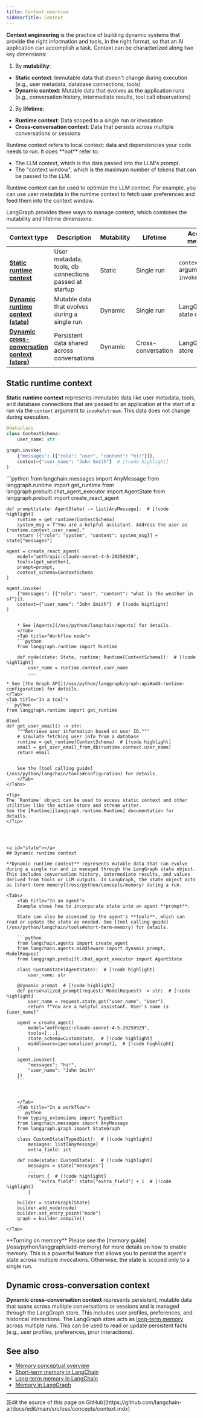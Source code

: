 ```yaml
---
title: Context overview
sidebarTitle: Context
---
```



<AlphaCalloutPy />



**Context engineering** is the practice of building dynamic systems that provide the right information and tools, in the right format, so that an AI application can accomplish a task. Context can be characterized along two key dimensions:

1. By **mutability**:
  * **Static context**: Immutable data that doesn't change during execution (e.g., user metadata, database connections, tools)
  * **Dynamic context**: Mutable data that evolves as the application runs (e.g., conversation history, intermediate results, tool call observations)
2. By **lifetime**:
  * **Runtime context**: Data scoped to a single run or invocation
  * **Cross-conversation context**: Data that persists across multiple conversations or sessions

<Tip>
Runtime context refers to local context: data and dependencies your code needs to run. It does **not** refer to:

* The LLM context, which is the data passed into the LLM's prompt.
* The "context window", which is the maximum number of tokens that can be passed to the LLM.

Runtime context can be used to optimize the LLM context. For example, you can use user metadata
in the runtime context to fetch user preferences and feed them into the context window.
</Tip>

LangGraph provides three ways to manage context, which combines the mutability and lifetime dimensions:

| Context type                                                                                | Description                                            | Mutability | Lifetime           | Access method                           |
| ------------------------------------------------------------------------------------------- | ------------------------------------------------------ | ---------- | ------------------ | --------------------------------------- |
| [**Static runtime context**](#static-runtime-context)                                       | User metadata, tools, db connections passed at startup | Static     | Single run         | `context` argument to `invoke`/`stream` |
| [**Dynamic runtime context (state)**](#dynamic-runtime-context-state)                       | Mutable data that evolves during a single run          | Dynamic    | Single run         | LangGraph state object                  |
| [**Dynamic cross-conversation context (store)**](#dynamic-cross-conversation-context-store) | Persistent data shared across conversations            | Dynamic    | Cross-conversation | LangGraph store                         |

## Static runtime context

**Static runtime context** represents immutable data like user metadata, tools, and database connections that are passed to an application at the start of a run via the `context` argument to `invoke`/`stream`. This data does not change during execution.

```python
@dataclass
class ContextSchema:
    user_name: str

graph.invoke(
    {"messages": [{"role": "user", "content": "hi!"}]},
    context={"user_name": "John Smith"}  # [!code highlight]
)
```

<Tabs>
    <Tab title="Agent prompt">
    ```python
    from langchain.messages import AnyMessage
    from langgraph.runtime import get_runtime
    from langgraph.prebuilt.chat_agent_executor import AgentState
    from langgraph.prebuilt import create_react_agent

    def prompt(state: AgentState) -> list[AnyMessage]:  # [!code highlight]
        runtime = get_runtime(ContextSchema)
        system_msg = f"You are a helpful assistant. Address the user as {runtime.context.user_name}."
        return [{"role": "system", "content": system_msg}] + state["messages"]

    agent = create_react_agent(
        model="anthropic:claude-sonnet-4-5-20250929",
        tools=[get_weather],
        prompt=prompt,
        context_schema=ContextSchema
    )

    agent.invoke(
        {"messages": [{"role": "user", "content": "what is the weather in sf"}]},
        context={"user_name": "John Smith"}  # [!code highlight]
    )
```

    * See [Agents](/oss/python/langchain/agents) for details.
    </Tab>
    <Tab title="Workflow node">
    ```python
    from langgraph.runtime import Runtime

    def node(state: State, runtime: Runtime[ContextSchema]):  # [!code highlight]
        user_name = runtime.context.user_name
        ...
```

    * See [the Graph API](/oss/python/langgraph/graph-api#add-runtime-configuration) for details.
    </Tab>
    <Tab title="In a tool">
    ```python
    from langgraph.runtime import get_runtime

    @tool
    def get_user_email() -> str:
        """Retrieve user information based on user ID."""
        # simulate fetching user info from a database
        runtime = get_runtime(ContextSchema)  # [!code highlight]
        email = get_user_email_from_db(runtime.context.user_name)
        return email
```

    See the [tool calling guide](/oss/python/langchain/tools#configuration) for details.
    </Tab>
</Tabs>

<Tip>
The `Runtime` object can be used to access static context and other utilities like the active store and stream writer.
See the [Runtime][langgraph.runtime.Runtime] documentation for details.
</Tip>




<a id="state"></a>
## Dynamic runtime context

**Dynamic runtime context** represents mutable data that can evolve during a single run and is managed through the LangGraph state object. This includes conversation history, intermediate results, and values derived from tools or LLM outputs. In LangGraph, the state object acts as [short-term memory](/oss/python/concepts/memory) during a run.

<Tabs>
    <Tab title="In an agent">
    Example shows how to incorporate state into an agent **prompt**.

    State can also be accessed by the agent's **tools**, which can read or update the state as needed. See [tool calling guide](/oss/python/langchain/tools#short-term-memory) for details.

    ```python
    from langchain.agents import create_agent
    from langchain.agents.middleware import dynamic_prompt, ModelRequest
    from langgraph.prebuilt.chat_agent_executor import AgentState

    class CustomState(AgentState):  # [!code highlight]
        user_name: str

    @dynamic_prompt  # [!code highlight]
    def personalized_prompt(request: ModelRequest) -> str:  # [!code highlight]
        user_name = request.state.get("user_name", "User")
        return f"You are a helpful assistant. User's name is {user_name}"

    agent = create_agent(
        model="anthropic:claude-sonnet-4-5-20250929",
        tools=[...],
        state_schema=CustomState,  # [!code highlight]
        middleware=[personalized_prompt],  # [!code highlight]
    )

    agent.invoke({
        "messages": "hi!",
        "user_name": "John Smith"
    })
    ```



    </Tab>
    <Tab title="In a workflow">
    ```python
    from typing_extensions import TypedDict
    from langchain.messages import AnyMessage
    from langgraph.graph import StateGraph

    class CustomState(TypedDict):  # [!code highlight]
        messages: list[AnyMessage]
        extra_field: int

    def node(state: CustomState):  # [!code highlight]
        messages = state["messages"]
        ...
        return {  # [!code highlight]
            "extra_field": state["extra_field"] + 1  # [!code highlight]
        }

    builder = StateGraph(State)
    builder.add_node(node)
    builder.set_entry_point("node")
    graph = builder.compile()
```



    </Tab>
</Tabs>

<Tip>
**Turning on memory**
Please see the [memory guide](/oss/python/langgraph/add-memory) for more details on how to enable memory. This is a powerful feature that allows you to persist the agent's state across multiple invocations. Otherwise, the state is scoped only to a single run.
</Tip>

<a id="store"></a>
## Dynamic cross-conversation context

**Dynamic cross-conversation context** represents persistent, mutable data that spans across multiple conversations or sessions and is managed through the LangGraph store. This includes user profiles, preferences, and historical interactions. The LangGraph store acts as [long-term memory](/oss/python/concepts/memory#long-term-memory) across multiple runs. This can be used to read or update persistent facts (e.g., user profiles, preferences, prior interactions).

## See also

- [Memory conceptual overview](/oss/python/concepts/memory)
- [Short-term memory in LangChain](/oss/python/langchain/short-term-memory)
- [Long-term memory in LangChain](/oss/python/langchain/long-term-memory)
- [Memory in LangGraph](/oss/python/langgraph/add-memory)

---

<Callout icon="pen-to-square" iconType="regular">
  [Edit the source of this page on GitHub](https://github.com/langchain-ai/docs/edit/main/src/oss/concepts/context.mdx)
</Callout>
